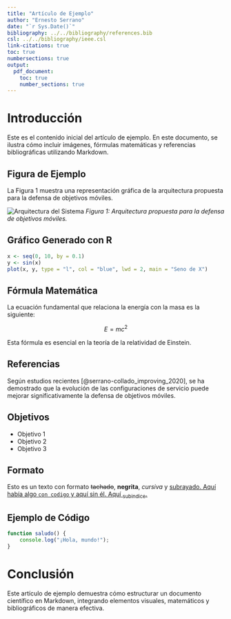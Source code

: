 ```yaml
---
title: "Artículo de Ejemplo"
author: "Ernesto Serrano"
date: "`r Sys.Date()`"
bibliography: ../../bibliography/references.bib
csl: ../../bibliography/ieee.csl
link-citations: true
toc: true
numbersections: true
output:
  pdf_document:
    toc: true
    number_sections: true
---
```


# Introducción

Este es el contenido inicial del artículo de ejemplo. En este documento, se ilustra cómo incluir imágenes, fórmulas matemáticas y referencias bibliográficas utilizando Markdown.

## Figura de Ejemplo

La Figura 1 muestra una representación gráfica de la arquitectura propuesta para la defensa de objetivos móviles.

![Arquitectura del Sistema](../../images/sample4.jpg)
*Figura 1: Arquitectura propuesta para la defensa de objetivos móviles.*

## Gráfico Generado con R

```r
x <- seq(0, 10, by = 0.1)
y <- sin(x)
plot(x, y, type = "l", col = "blue", lwd = 2, main = "Seno de X")
```

## Fórmula Matemática

La ecuación fundamental que relaciona la energía con la masa es la siguiente:

$$
E = mc^2
$$

Esta fórmula es esencial en la teoría de la relatividad de Einstein.

## Referencias

Según estudios recientes [@serrano-collado_improving_2020], se ha demostrado que la evolución de las configuraciones de servicio puede mejorar significativamente la defensa de objetivos móviles.

## Objetivos

- Objetivo 1
- Objetivo 2
- Objetivo 3

## Formato

Esto es un texto con formato ~~tachado~~, **negrita**, *cursiva* y <ins>subrayado<ins>.
Aquí había algo `con codigo` y aquí sin él.
Aquí ~subindice~.

## Ejemplo de Código

```javascript
function saludo() {
    console.log("¡Hola, mundo!");
}
```

# Conclusión

Este artículo de ejemplo demuestra cómo estructurar un documento científico en Markdown, integrando elementos visuales, matemáticos y bibliográficos de manera efectiva.

